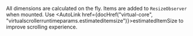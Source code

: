 
All dimensions are calculated on the fly. Items are added to `ResizeObserver` when mounted.
Use <AutoLink href={docHref("virtual-core", "virtualscrollerruntimeparams.estimateditemsize")}>estimatedItemSize</AutoLink> to improve scrolling experience.
